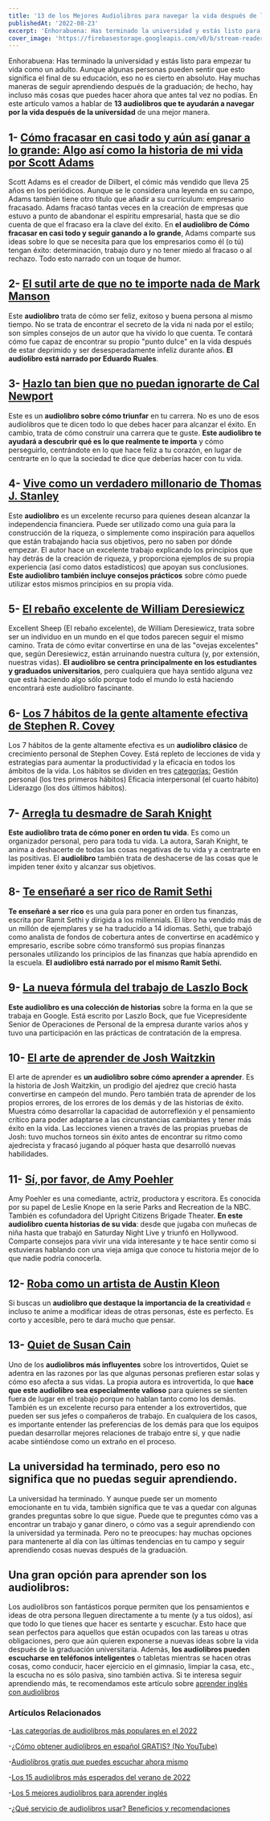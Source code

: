 ```yaml
---
title: '13 de los Mejores Audiolibros para navegar la vida después de la graduación'
publishedAt: '2022-08-23'
excerpt: 'Enhorabuena: Has terminado la universidad y estás listo para empezar tu vida como un adulto. Aunque algunas personas pueden sentir que esto significa el final de su educación, eso no es cierto en absoluto...'
cover_image: 'https://firebasestorage.googleapis.com/v0/b/stream-readers-prod.appspot.com/o/blog_images%2Fdespu%C3%A9s-de-la-graduacion%20(1).jpg?alt=media&token=c68da046-efe8-45be-9d0b-7c4e820c6d41'
---
```


Enhorabuena: Has terminado la universidad y estás listo para empezar tu vida como un adulto. Aunque algunas personas pueden sentir que esto significa el final de su educación, eso no es cierto en absoluto. 
Hay muchas maneras de seguir aprendiendo después de la graduación; de hecho, hay incluso más cosas que puedes hacer ahora que antes tal vez no podías. 
En este artículo vamos a hablar de **13 audiolibros que te ayudarán a navegar por la vida después de la universidad** de una mejor manera.

## 1- [Cómo fracasar en casi todo y aún así ganar a lo grande: Algo así como la historia de mi vida por Scott Adams](https://amzn.to/3dENd5w)
Scott Adams es el creador de Dilbert, el cómic más vendido que lleva 25 años en los periódicos. Aunque se le considera una leyenda en su campo, Adams también tiene otro título que añadir a su currículum: empresario fracasado.
Adams fracasó tantas veces en la creación de empresas que estuvo a punto de abandonar el espíritu empresarial, hasta que se dio cuenta de que el fracaso era la clave del éxito. 
En  **el audiolibro de Cómo fracasar en casi todo y seguir ganando a lo grande**, Adams comparte sus ideas sobre lo que se necesita para que los empresarios como él (o tú) tengan éxito: determinación, trabajo duro y no tener miedo al fracaso o al rechazo. Todo esto narrado con un toque de humor. 

## 2- [El sutil arte de que no te importe nada de Mark Manson](https://amzn.to/3PKtgYD)
Este **audiolibro** trata de cómo ser feliz, exitoso y buena persona al mismo tiempo. 
No se trata de encontrar el secreto de la vida ni nada por el estilo; son simples consejos de un autor que ha vivido lo que cuenta. 
Te contará cómo fue capaz de encontrar su propio "punto dulce" en la vida después de estar deprimido y ser desesperadamente infeliz durante años.
**El audiolibro está narrado por Eduardo Ruales**. 

## 3- [Hazlo tan bien que no puedan ignorarte de Cal Newport](https://amzn.to/3PFNzWV)
Este es un **audiolibro sobre cómo triunfar** en tu carrera. 
No es uno de esos audiolibros que te dicen todo lo que debes hacer para alcanzar el éxito. En cambio, trata de cómo construir una carrera que te guste. 
**Este audiolibro te ayudará a descubrir qué es lo que realmente te importa** y cómo perseguirlo, centrándote en lo que hace feliz a tu corazón, en lugar de centrarte en lo que la sociedad te dice que deberías hacer con tu vida.

## 4- [Vive como un verdadero millonario de Thomas J. Stanley](https://amzn.to/3pFtZzs)
Este **audiolibro** es un excelente recurso para quienes desean alcanzar la independencia financiera. 
Puede ser utilizado como una guía para la construcción de la riqueza, o simplemente como inspiración para aquellos que están trabajando hacia sus objetivos, pero no saben por dónde empezar. 
El autor hace un excelente trabajo explicando los principios que hay detrás de la creación de riqueza, y proporciona ejemplos de su propia experiencia (así como datos estadísticos) que apoyan sus conclusiones. 
**Este audiolibro también incluye consejos prácticos** sobre cómo puede utilizar estos mismos principios en su propia vida.

## 5- [El rebaño excelente de William Deresiewicz](https://amzn.to/3Cq8bQ1)
Excellent Sheep (El rebaño excelente), de William Deresiewicz, trata sobre ser un individuo en un mundo en el que todos parecen seguir el mismo camino. Trata de cómo evitar convertirse en una de las "ovejas excelentes" que, según Deresiewicz, están arruinando nuestra cultura (y, por extensión, nuestras vidas). 
**El audiolibro se centra principalmente en los estudiantes y graduados universitarios**, pero cualquiera que haya sentido alguna vez que está haciendo algo sólo porque todo el mundo lo está haciendo encontrará este audiolibro fascinante.

## 6- [Los 7 hábitos de la gente altamente efectiva de Stephen R. Covey](https://amzn.to/3PK7jZm)
Los 7 hábitos de la gente altamente efectiva es un **audiolibro clásico** de crecimiento personal de Stephen Covey. Está repleto de lecciones de vida y estrategias para aumentar la productividad y la eficacia en todos los ámbitos de la vida. Los hábitos se dividen en tres [categorías:](https://www.streamreaders.com/blog/categorias-de-audiolibros-mas-populares) 
Gestión personal (los tres primeros hábitos)
Eficacia interpersonal (el cuarto hábito)
Liderazgo (los dos últimos hábitos).

## 7- [Arregla tu desmadre de Sarah Knight](https://amzn.to/3dRVRhh)
**Este audiolibro trata de cómo poner en orden tu vida**. Es como un organizador personal, pero para toda tu vida. 
La autora, Sarah Knight, te anima a deshacerte de todas las cosas negativas de tu vida y a centrarte en las positivas. El **audiolibro** también trata de deshacerse de las cosas que le impiden tener éxito y alcanzar sus objetivos.

## 8- [Te enseñaré a ser rico de Ramit Sethi](https://amzn.to/3AED7L0)
**Te enseñaré a ser rico** es una guía para poner en orden tus finanzas, escrita por Ramit Sethi y dirigida a los millennials. El libro ha vendido más de un millón de ejemplares y se ha traducido a 14 idiomas.
Sethi, que trabajó como analista de fondos de cobertura antes de convertirse en académico y empresario, escribe sobre cómo transformó sus propias finanzas personales utilizando los principios de las finanzas que había aprendido en la escuela.
**El audiolibro está narrado por el mismo Ramit Sethi.** 

## 9- [La nueva fórmula del trabajo de Laszlo Bock](https://amzn.to/3AgnDvw)
**Este audiolibro es una colección de historias** sobre la forma en la que se trabaja en Google. Está escrito por Laszlo Bock, que fue Vicepresidente Senior de Operaciones de Personal de la empresa durante varios años y tuvo una participación en las prácticas de contratación de la empresa. 

## 10- [El arte de aprender de Josh Waitzkin](https://amzn.to/3PRNcc8)
El arte de aprender es **un audiolibro sobre cómo aprender a aprender**.
Es la historia de Josh Waitzkin, un prodigio del ajedrez que creció hasta convertirse en campeón del mundo. Pero también trata de aprender de los propios errores, de los errores de los demás y de las historias de éxito. Muestra cómo desarrollar la capacidad de autorreflexión y el pensamiento crítico para poder adaptarse a las circunstancias cambiantes y tener más éxito en la vida.
Las lecciones vienen a través de las propias pruebas de Josh: tuvo muchos torneos sin éxito antes de encontrar su ritmo como ajedrecista y fracasó jugando al póquer hasta que desarrolló nuevas habilidades.

## 11- [Sí, por favor, de Amy Poehler](https://amzn.to/3QQY2As)
Amy Poehler es una comediante, actriz, productora y escritora. Es conocida por su papel de Leslie Knope en la serie Parks and Recreation de la NBC. También es cofundadora del Upright Citizens Brigade Theater.
**En este audiolibro cuenta historias de su vida**: desde que jugaba con muñecas de niña hasta que trabajó en Saturday Night Live y triunfó en Hollywood. Comparte consejos para vivir una vida interesante y te hace sentir como si estuvieras hablando con una vieja amiga que conoce tu historia mejor de lo que nadie podría conocerla.

## 12- [Roba como un artista de Austin Kleon](https://amzn.to/3Tbmj5O)
Si buscas un **audiolibro que destaque la importancia de la creatividad** e incluso te anime a modificar ideas de otras personas, éste es perfecto. Es corto y accesible, pero te dará mucho que pensar.

## 13- [Quiet de Susan Cain](https://amzn.to/3AfMort)
Uno de los **audiolibros más influyentes** sobre los introvertidos, Quiet se adentra en las razones por las que algunas personas prefieren estar solas y cómo eso afecta a sus vidas. 
La propia autora es introvertida, lo que **hace que este audiolibro sea especialmente valioso** para quienes se sienten fuera de lugar en el trabajo porque no hablan tanto como los demás. 
También es un excelente recurso para entender a los extrovertidos, que pueden ser sus jefes o compañeros de trabajo. En cualquiera de los casos, es importante entender las preferencias de los demás para que los equipos puedan desarrollar mejores relaciones de trabajo entre sí, y que nadie acabe sintiéndose como un extraño en el proceso.

## La universidad ha terminado, pero eso no significa que no puedas seguir aprendiendo.
La universidad ha terminado. Y aunque puede ser un momento emocionante en tu vida, también significa que te vas a quedar con algunas grandes preguntas sobre lo que sigue. 
Puede que te preguntes cómo vas a encontrar un trabajo y ganar dinero, o cómo vas a seguir aprendiendo con la universidad ya terminada. Pero no te preocupes: hay muchas opciones para mantenerte al día con las últimas tendencias en tu campo y seguir aprendiendo cosas nuevas después de la graduación.

## Una gran opción para aprender son los audiolibros:
Los audiolibros son fantásticos porque permiten que los pensamientos e ideas de otra persona lleguen directamente a tu mente (y a tus oídos), así que todo lo que tienes que hacer es sentarte y escuchar. 
Esto hace que sean perfectos para aquellos que están ocupados con las tareas u otras obligaciones, pero que aún quieren exponerse a nuevas ideas sobre la vida después de la graduación universitaria. 
Además, **los audiolibros pueden escucharse en teléfonos inteligentes** o tabletas mientras se hacen otras cosas, como conducir, hacer ejercicio en el gimnasio, limpiar la casa, etc., la escucha no es sólo pasiva, sino también activa.
Si te interesa seguir aprendiendo más, te recomendamos este artículo sobre [aprender inglés con audiolibros](https://www.streamreaders.com/blog/los-5-mejores-audiolibros) 

### Artículos Relacionados

-[Las categorías de audiolibros más populares en el 2022](https://www.streamreaders.com/blog/categorias-de-audiolibros-mas-populares)

-[¿Cómo obtener audiolibros en español GRATIS? (No YouTube)](https://www.streamreaders.com/blog/como-obtener-audiolibros)

-[Audiolibros gratis que puedes escuchar ahora mismo](https://www.streamreaders.com/blog/audiolibros-gratis)

-[Los 15 audiolibros más esperados del verano de 2022](https://www.streamreaders.com/blog/los-15-audiolibros-mas-esperados)

-[Los 5 mejores audiolibros para aprender inglés](https://www.streamreaders.com/blog/los-5-mejores-audiolibros)

-[¿Qué servicio de audiolibros usar? Beneficios y recomendaciones](https://www.streamreaders.com/blog/que-servicio-de-audiolibros-usar)
